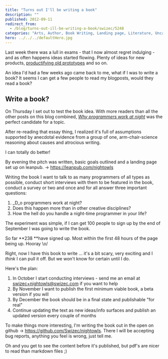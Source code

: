 ```yaml
---
title: "Turns out I'll be writing a book"
description: ""
published: 2012-09-11
redirect_from:
  - /blog/turns-out-ill-be-writing-a-book/swizec/5248
categories: "Arts, Author, Book Writing, Landing page, Literature, Uncategorized, Writing"
hero: ../../../defaultHero.jpg
---
```


Last week there was a lull in exams - that I now almost regret indulging - and as often happens ideas started flowing. Plenty of ideas for new products, [productifying old prototypes](https://swizec.com/blog/a-message-from-your-future-self-2/) and so on.

An idea I'd had a few weeks ago came back to me, what if I was to write a book? It seems I can get a few people to read my blogposts, would they read a book?

## Write a book?

On Thursday I set out to test the book idea. With more readers than all the other posts on this blog combined, _[Why programmers work at night](https://swizec.com/blog/why-programmers-work-at-night-2/ "Why programmers work at night")_ was the perfect candidate for a topic.

After re-reading that essay thing, I realized it's full of assumptions supported by anecdotal evidence from a group of one, arm-chair-science reasoning about causes and atrocious writing.

I can totally do better!

By evening the pitch was written, basic goals outlined and a landing page set up on leanpub. -> <https://leanpub.com/nightowls>

Writing the book I want to talk to as many programmers of all types as possible, conduct short interviews with them to be featured in the book, conduct a survey or two and once and for all answer three important questions:

1.  \_D_o programmers work at night?
2.  Does this happen more than in other creative disciplines?
3.  How the hell do you handle a night-time programmer in your life?

The experiment was simple, if I can get 100 people to sign up by the end of September I was going to write the book.

So far **238 **have signed up. Most within the first 48 hours of the page being up. Hooray \\o/

Right, now I have this book to write ... it's a bit scary, very exciting and I _think_ I can pull it off. But we won't know for certain until I do.

Here's the plan:

1.  In October I start conducting interviews - send me an email at [swizec+nightowls@swizec.com](mailto:swizec+nightowls@swizec.com) if you want to help
2.  By November I want to publish the first minimum viable book, a beta version if you will
3.  By December the book should be in a final state and publishable "for real"
4.  Continue updating the text as new ideas/info surfaces and publish an updated version every couple of months

To make things more interesting, I'm writing the book out in the open on github -> <https://github.com/Swizec/nightowls>. There I will be accepting bug reports, anything you feel is wrong, just tell me.

Oh and you get to see the content before it's published, but pdf's are nicer to read than markdown files ;)

